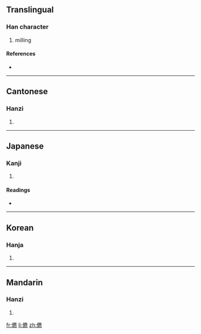 ==Translingual==

===Han character===
{{Han char|rn=9|rad=人|as=15|sn=17|four=2023<sub>1</sub>|canj=人戈心火 (OIPF)}}

# milling

====References====
* {{Han ref|kx=0120.240|dkj=01257|dj=0254.220|hdz=10235.120|uh=5126|ud=20774|bh=ECB9|bd=60601}}

----

==Cantonese==

===Hanzi===
{{yue-hanzi|jyut=|y=biu1}}

# {{defn|Cantonese|sort=人15}}

----

==Japanese==

===Kanji===
{{ja-kanji|grade=|rs=人15}}

# {{defn|Japanese|sort=人15}}

====Readings====
* {{ja-readings|on=[[ひょう]] (hyō)|kun=[[さかんなさま]] (sakannasama)}}

----

==Korean==

===Hanja===
{{ko-hanja|hangeul=표|rv=pyo|mr=p'yo}}

# {{defn|Korean|sort=人15}}

----

==Mandarin==

===Hanzi===
{{cmn-hanzi|pin=[[biāo]] ([[biao1]])|wg=piao<sup>1</sup>}}

# {{defn|Mandarin|sort=人15}}

[[fr:儦]]
[[li:儦]]
[[zh:儦]]